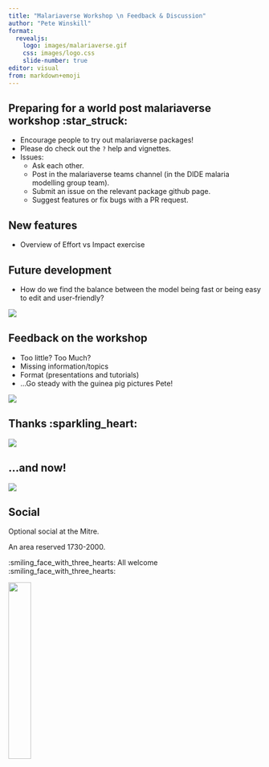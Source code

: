 ```yaml
---
title: "Malariaverse Workshop \n Feedback & Discussion"
author: "Pete Winskill"
format:
  revealjs:
    logo: images/malariaverse.gif
    css: images/logo.css
    slide-number: true
editor: visual
from: markdown+emoji
---
```


## Preparing for a world post malariaverse workshop :star_struck: {.smaller}

-   Encourage people to try out malariaverse packages!
-   Please do check out the `?` help and vignettes.
-   Issues:
    -   Ask each other.
    -   Post in the malariaverse teams channel (in the DIDE malaria modelling group team).
    -   Submit an issue on the relevant package github page.
    -   Suggest features or fix bugs with a PR request.

## New features

-   Overview of Effort vs Impact exercise

## Future development

-   How do we find the balance between the model being fast or being easy to edit and user-friendly?

![](images/scales.png){fig-align="center"}

## Feedback on the workshop

-   Too little? Too Much?
-   Missing information/topics
-   Format (presentations and tutorials)
-   ...Go steady with the guinea pig pictures Pete!

![](images/thumbs.png){fig-align="center"}

## Thanks :sparkling_heart:

![](images/Guinea-Pig.jpg)

## ...and now!

::: {layout="[[-1], [1], [-1]]"}
![](images/Guinea-Pig-beer.jpg){fig-align="center"}
:::

## Social

Optional social at the Mitre.

An area reserved 1730-2000.

:smiling_face_with_three_hearts: All welcome :smiling_face_with_three_hearts:

![](images/mitre_directions.png){fig-align="center" width="30%" height="30%"}
